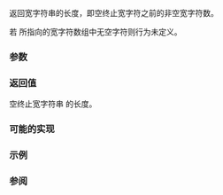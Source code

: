 {{cpp/title|wcslen}}
{{cpp/string/wide/navbar}}
{{ddcl|header=cwchar|
std::size_t wcslen( const wchar_t* str );
}}

返回宽字符串的长度，即空终止宽字符之前的非空宽字符数。

若 {{c|str}} 所指向的宽字符数组中无空字符则行为未定义。

===参数===
{{par begin}}
{{par|str|指向要检验的空终止宽字符串的指针}}
{{par end}}

===返回值===
空终止宽字符串 {{c|str}} 的长度。

===可能的实现===
{{eq fun
|1=
std::size_t wcslen(const wchar_t* start)
{
    // 新手注意：这里并不检查 start 是否是 nullptr！
    const wchar_t* end = start;
    while (*end != L'\0')
        ++end;
    return end - start;
}
}}

===示例===
{{example
|code=
#include &lt;iostream&gt;
#include &lt;cwchar&gt;
int main()
{
    const wchar_t* str = L"Hello, world!";
    std::wcout &lt;&lt; "The length of L\"" &lt;&lt; str &lt;&lt; "\" is " &lt;&lt; std::wcslen(str) &lt;&lt; '\n';
}
|output=
The length of L"Hello, world!" is 13
}}

===参阅===
{{dsc begin}}
{{dsc inc|cpp/string/byte/dsc strlen}}
{{dsc inc|cpp/string/multibyte/dsc mblen}}
{{dsc see c|c/string/wide/wcslen}}
{{dsc end}}

{{langlinks|de|en|es|fr|it|ja|pt|ru}}